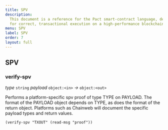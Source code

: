 ```yaml
---
title: SPV
description:
  This document is a reference for the Pact smart-contract language, designed
  for correct, transactional execution on a high-performance blockchain.
menu: SPV
label: SPV
order: 7
layout: full
---
```


## SPV

### verify-spv

_type_&nbsp;`string` _payload_&nbsp;`object:<in>` _&rarr;_&nbsp;`object:<out>`

Performs a platform-specific spv proof of type TYPE on PAYLOAD. The format of
the PAYLOAD object depends on TYPE, as does the format of the return object.
Platforms such as Chainweb will document the specific payload types and return
values.

```pact
(verify-spv "TXOUT" (read-msg "proof"))
```
